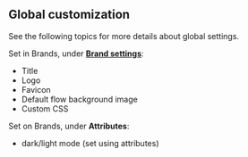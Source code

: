 ## Global customization

See the following topics for more details about global settings.

Set in Brands, under **[Brand settings](../../../sys-mgmt/brands.md#branding-settings)**:

- Title
- Logo
- Favicon
- Default flow background image
- Custom CSS

Set on Brands, under **Attributes**:

- dark/light mode (set using attributes)
